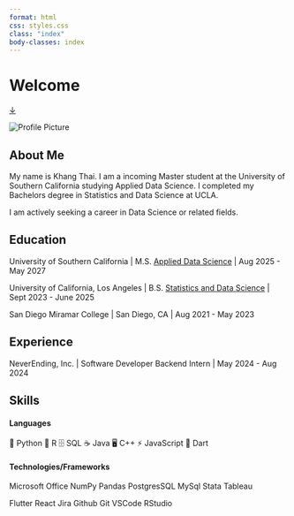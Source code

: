 ```yaml
---
format: html
css: styles.css
class: "index"
body-classes: index
---
```


<div class="hero-section">

  <h1 class="hero-title">Welcome</h1>


</div>

<a href="#about" class="scroll-down">↓</a>


<div class="home-container" id="about">
  <img src="profile_pic.jpeg" alt="Profile Picture" class="profile-img">

## About Me

<div class="social-icons">
  <a href="Khang_Thai_Resume.pdf" target="_blank" aria-label="Resume">
    <i class="bi bi-file-earmark-text"></i>
  </a>
  <a href="mailto:khangthai348@gmail.com" target="_blank" aria-label="Email">
    <i class="bi bi-envelope"></i>
  </a>
  <a href="https://www.linkedin.com/in/khang-thai-361651203/" target="_blank" aria-label="LinkedIn">
    <i class="bi bi-linkedin"></i>
  </a>
  <a href="https://github.com/kunfupen" target="_blank" aria-label="GitHub">
    <i class="bi bi-github"></i>
  </a>
</div>




My name is Khang Thai. I am a incoming Master student at the University of Southern California studying Applied Data Science. I completed my Bachelors degree in Statistics and Data Science at UCLA.

I am actively seeking a career in Data Science or related fields.

## Education

University of Southern California \| M.S. [[Applied Data Science](https://datascience.usc.edu/academics/master-of-science-in-applied-data-science/)]{.blue-text} \| Aug 2025 - May 2027

University of California, Los Angeles \| B.S. [[Statistics and Data Science](https://statistics.ucla.edu/index.php/academics/undergraduate/statistics-major-worksheets/)]{.blue-text} \| Sept 2023 - June 2025

San Diego Miramar College \| San Diego, CA \| Aug 2021 - May 2023

## Experience

NeverEnding, Inc. \| Software Developer Backend Intern \| May 2024 - Aug 2024

## Skills

#### Languages

<div class="tech-group">
  <span class="tech-box">🐍 Python</span>
  <span class="tech-box">🔵 R</span>
  <span class="tech-box">🗄 SQL</span>
  <span class="tech-box">☕ Java</span>
  <span class="tech-box">🖥️ C++</span>
  <span class="tech-box">⚡ JavaScript</span>
  <span class="tech-box">🚀 Dart</span>
</div>

#### Technologies/Frameworks

<div class="tech-group">
  <span class="tech-box">Microsoft Office</span>
  <span class="tech-box">NumPy</span>
  <span class="tech-box">Pandas</span>
  <span class="tech-box">PostgresSQL</span>
  <span class="tech-box">MySql</span>
  <span class="tech-box">Stata</span>
  <span class="tech-box">Tableau</span>
  
  <span class="tech-box">Flutter</span>
  <span class="tech-box">React</span>
  <span class="tech-box">Jira</span>
  <span class="tech-box">Github</span>
  <span class="tech-box">Git</span>
  <span class="tech-box">VSCode</span>
  <span class="tech-box">RStudio</span>
</div>
 


</div>



